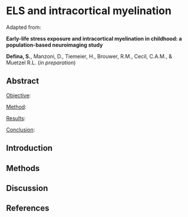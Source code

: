 
# ELS and intracortical myelination {#sec-chapter4}

Adapted from:

::: {.manuscript-title}
**Early-life stress exposure and intracortical myelination in childhood: a population-based neuroimaging study**
:::

::: {.manuscript-authors} 
**Defina, S.**, Manzoni, D., Tiemeier, H., Brouwer, R.M., Cecil, C.A.M., & Muetzel R.L. (*in preparation*)
:::

## Abstract {.unnumbered}
 [Objective]{.underline}: 

 [Method]{.underline}: 

 [Results]{.underline}: 

 [Conclusion]{.underline}: 

\newpage

## Introduction

## Methods

## Discussion

## References {.unnumbered}
